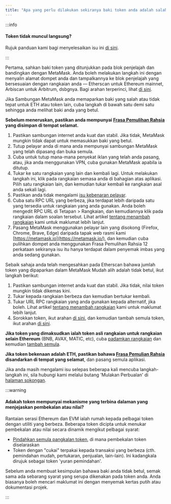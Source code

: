 ```yaml
---
title: "Apa yang perlu dilakukan sekiranya baki token anda adalah salah"
---
```



:::info

#### Token tidak muncul langsung?

Rujuk panduan kami bagi menyelesaikan isu ini [di sini](/managing-my-tokens/custom-tokens/a-token-is-missing-from-my-wallet).

:::

Pertama, sahkan baki token yang ditunjukkan pada blok penjelajah dan bandingkan dengan MetaMask. Anda boleh melakukan langkah ini dengan menyalin alamat dompet anda dan tampalkannya ke blok penjelajah yang bersesuaian dengan rangkaian anda — Etherscan untuk Ethereum mainnet, Arbiscan untuk Arbitrum, dsbgnya. Bagi arahan terperinci, lihat [di sini](/managing-my-wallet/how-to-check-my-wallet-activity-on-the-blockchain-explorer).

<Tabs>

<TabItem value="Sambungan" label="Sambungan">

Jika Sambungan MetaMask anda memaparkan baki yang salah atau tidak tepat untuk ETH atau token lain, cuba langkah di bawah satu demi satu sehingga anda melihat baki anda yang betul.

**Sebelum meneruskan, pastikan anda mempunyai [Frasa Pemulihan Rahsia](/getting-started/user-guide-secret-recovery-phrase-password-and-private-keys) yang disimpan di tempat selamat.**

1. Pastikan sambungan internet anda kuat dan stabil. Jika tidak, MetaMask mungkin tidak dapat untuk memasukkan baki yang betul.
2. Tutup pelayar anda di mana anda mempunyai sambungan MetaMask yang telah dipasang dan buka semula.
3. Cuba untuk tutup mana-mana penyekat iklan yang telah anda pasang, atau, jika anda menggunakan VPN, cuba gunakan MetaMask apabila ia ditutup.
4. Tukar ke satu rangkaian yang lain dan kembali lagi. Untuk melakukan langkah ini, klik pada rangkaian semasa anda di bahagian atas aplikasi. Pilih satu rangkaian lain, dan kemudian tukar kembali ke rangkaian asal anda sekali lagi.
5. Pastikan anda tidak mengalami [isu kebenaran pelayar](/troubleshooting/metamask-states-balance-may-be-outdated-displays-in-orange-or-eth-not-added-to-balance).
6. Cuba satu RPC URL yang berbeza, jika terdapat lebih daripada satu yang tersedia untuk rangkaian yang anda gunakan. Anda boleh mengedit RPC URL di Tetapan > Rangkaian, dan kemudiannya klik pada rangkaian dalam soalan tersebut. Lihat artikel [tentang menambah rangkaian](/networks-and-sidechains/managing-networks/how-to-add-a-custom-network-rpc) kami untuk maklumat lebih lanjut.
7. Pasang MetaMask menggunakan pelayar lain yang disokong (Firefox, Chrome, Brave, Edge) daripada tapak web rasmi kami [https://metamask.io](https://metamask.io/), dan kemudian cuba pulihkan dompet anda menggunakan Frasa Pemulihan Rahsia 12 perkataan sekiranya isu itu hanya terdapat dalam penyemak imbas yang anda sedang gunakan.

</TabItem>

<TabItem value="Mudah Alih" label="Mudah Alih">

Sebaik sahaja anda telah mengesahkan pada Etherscan bahawa jumlah token yang dipaparkan dalam MetaMask Mudah alih adalah tidak betul, ikut langkah berikut:

1. Pastikan sambungan internet anda kuat dan stabil. Jika tidak, nilai token mungkin tidak dikemas kini.
2. Tukar kepada rangkaian berbeza dan kemudian bertukar kembali.
3. Tukar URL RPC rangkaian yang anda gunakan kepada alternatif, jika boleh. Lihat artikel [tentang menambah rangkaian](/networks-and-sidechains/managing-networks/how-to-add-a-custom-network-rpc) kami untuk maklumat lebih lanjut.
4. Sorokkan token, ikut arahan [di sini](/managing-my-tokens/custom-tokens/how-to-display-tokens-in-metamask), dan kemudian tambah semula token, ikut arahan [di sini](/managing-my-tokens/custom-tokens/how-to-display-tokens-in-metamask).

**Jika token yang dimaksudkan ialah token asli rangkaian untuk rangkaian selain Ethereum** (BNB, AVAX, MATIC, etc), cuba [padamkan rangkaian](/networks-and-sidechains/managing-networks/how-to-remove-networks) dan kemudian [tambah semula](/networks-and-sidechains/managing-networks/how-to-add-a-custom-network-rpc).

**Jika token bekenaan adalah ETH, pastikan bahawa [Frasa Pemulian Rahsia](/getting-started/user-guide-secret-recovery-phrase-password-and-private-keys) disandarkan di tempat yang selamat**, dan pasang semula aplikasi.

</TabItem>

</Tabs>

Jika anda masih mengalami isu selepas beberapa kali mencuba langkah-langkah ini, sila hubungi kami melalui butang 'Mulakan Perbualan' di [halaman sokongan](https://support.metamask.io/hc/en-us).

:::warning

#### Adakah token mempunyai mekanisme yang terbina dalaman yang menjejaskan pembekalan atau nilai?

Rantaian serasi Ethereum dan EVM ialah rumah kepada pelbagai token dengan utiliti yang berbeza. Beberapa token dicipta untuk menukar pembekalan atau nilai secara dinamik mengikut pelbagai syarat:

- [Pindahkan semula pangkalan token](/managing-my-tokens/user-guide-tokens), di mana pembekalan token diselaraskan
- Token dengan "cukai" terpakai kepada transaksi yang berbeza (cth. pemindahan mudah, pertukaran, penjualan, lain-lain). Ini kadangkala dirujuk sebagai token 'yuran pemindahan'.

Sebelum anda membuat kesimpulan bahawa baki anda tidak betul, semak sama ada sebarang syarat yang serupa dikenakan pada token anda. Anda biasanya boleh mencari maklumat ini dengan menyemak kertas putih atau dokumentasi projek.

:::
